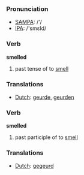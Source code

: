 === Pronunciation ===
*[[w:SAMPA|SAMPA]]: /'/
*[[w:IPA|IPA]]: /'smεld/

=== Verb ===

'''smelled'''

# past tense of to [[smell]]

=== Translations ===
*[[Dutch]]: [[geurde]], [[geurden]]

=== Verb ===

'''smelled'''

# past participle of to [[smell]]

=== Translations ===
*[[Dutch]]: [[gegeurd]]